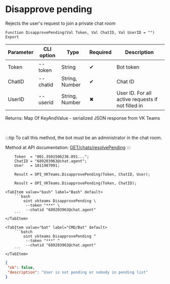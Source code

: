 ﻿---
sidebar_position: 11
---


# Disapprove pending
 Rejects the user's request to join a private chat room



`Function DisapprovePending(Val Token, Val ChatID, Val UserID = "") Export`

  | Parameter | CLI option | Type | Required | Description |
  |-|-|-|-|-|
  | Token | --token | String | &#x2714; | Bot token |
  | ChatID | --chatid | String, Number | &#x2714; | Chat ID |
  | UserID | --userid | String, Number | &#x2716; | User ID. For all active requests if not filled in |

  
  Returns:  Map Of KeyAndValue - serialized JSON response from VK Teams

<br/>

:::tip
To call this method, the bot must be an administrator in the chat room.

Method at API documentation: [GET ​​/chats/resolvePending](https://teams.vk.com/botapi/#/chats/get_chats_resolvePending)
:::
<br/>



```bsl title="1C:Enterprise/OneScript code example"
    Token  = "001.3501506236.091...";
    ChatID = "689203963@chat.agent";
    User   = 1011987091;

    Result = OPI_VKTeams.DisapprovePending(Token, ChatID, User);

    Result = OPI_VKTeams.DisapprovePending(Token, ChatID);
```
 

 <Tabs>
  
    <TabItem value="bash" label="Bash" default>
        ```bash
            oint vkteams DisapprovePending \
             --token "***" \
             --chatid "689203963@chat.agent"
        ```
    </TabItem>
  
    <TabItem value="bat" label="CMD/Bat" default>
        ```batch
            oint vkteams DisapprovePending ^
             --token "***" ^
             --chatid "689203963@chat.agent"
        ```
    </TabItem>
</Tabs>


```json title="Result"
{
 "ok": false,
 "description": "User is not pending or nobody in pending list"
}
```
